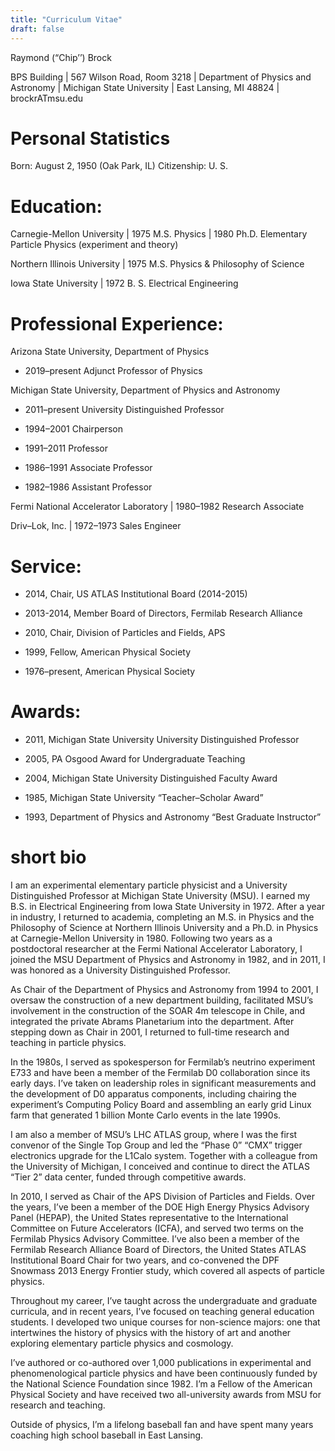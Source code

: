 ```yaml
---
title: "Curriculum Vitae"
draft: false
---
```


Raymond ("Chip'') Brock

BPS Building | 567 Wilson Road, Room 3218 | Department of Physics and Astronomy | Michigan State University | East Lansing, MI 48824 | brockrATmsu.edu

# Personal Statistics
Born: August 2, 1950 (Oak Park, IL)
Citizenship: U. S.

# Education:

Carnegie-Mellon University | 1975 M.S. Physics | 1980 Ph.D. Elementary Particle Physics (experiment and theory)

Northern Illinois University | 1975 M.S. Physics & Philosophy of Science

Iowa State University | 1972 B. S. Electrical Engineering

# Professional Experience:

Arizona State University, Department of Physics 

- 2019–present Adjunct Professor of Physics

Michigan State University, Department of Physics and Astronomy 

- 2011–present University Distinguished Professor

- 1994–2001 Chairperson

- 1991–2011 Professor

- 1986–1991 Associate Professor

- 1982–1986 Assistant Professor

Fermi National Accelerator Laboratory | 1980–1982 Research Associate

Driv–Lok, Inc. | 1972–1973 Sales Engineer

# Service:

- 2014, Chair, US ATLAS Institutional Board (2014-2015)

- 2013-2014, Member Board of Directors, Fermilab Research Alliance

- 2010, Chair, Division of Particles and Fields, APS

- 1999, Fellow, American Physical Society

- 1976–present, American Physical Society

# Awards:

- 2011, Michigan State University University Distinguished Professor

- 2005, PA Osgood Award for Undergraduate Teaching

- 2004, Michigan State University Distinguished Faculty Award

- 1985, Michigan State University “Teacher–Scholar Award”

- 1993, Department of Physics and Astronomy “Best Graduate Instructor”

# short bio

I am an experimental elementary particle physicist and a University Distinguished Professor at Michigan State University (MSU). I earned my B.S. in Electrical Engineering from Iowa State University in 1972. After a year in industry, I returned to academia, completing an M.S. in Physics and the Philosophy of Science at Northern Illinois University and a Ph.D. in Physics at Carnegie-Mellon University in 1980. Following two years as a postdoctoral researcher at the Fermi National Accelerator Laboratory, I joined the MSU Department of Physics and Astronomy in 1982, and in 2011, I was honored as a University Distinguished Professor.

As Chair of the Department of Physics and Astronomy from 1994 to 2001, I oversaw the construction of a new department building, facilitated MSU’s involvement in the construction of the SOAR 4m telescope in Chile, and integrated the private Abrams Planetarium into the department. After stepping down as Chair in 2001, I returned to full-time research and teaching in particle physics.

In the 1980s, I served as spokesperson for Fermilab’s neutrino experiment E733 and have been a member of the Fermilab D0 collaboration since its early days. I’ve taken on leadership roles in significant measurements and the development of D0 apparatus components, including chairing the experiment’s Computing Policy Board and assembling an early grid Linux farm that generated 1 billion Monte Carlo events in the late 1990s.

I am also a member of MSU’s LHC ATLAS group, where I was the first convenor of the Single Top Group and led the “Phase 0” "CMX" trigger electronics upgrade for the L1Calo system. Together with a colleague from the University of Michigan, I conceived and continue to direct the ATLAS “Tier 2” data center, funded through competitive awards.

In 2010, I served as Chair of the APS Division of Particles and Fields. Over the years, I’ve been a member of the DOE High Energy Physics Advisory Panel (HEPAP), the United States representative to the International Committee on Future Accelerators (ICFA), and served two terms on the Fermilab Physics Advisory Committee. I’ve also been a member of the Fermilab Research Alliance Board of Directors, the United States ATLAS Institutional Board Chair for two years, and co-convened the DPF Snowmass 2013 Energy Frontier study, which covered all aspects of particle physics.

Throughout my career, I’ve taught across the undergraduate and graduate curricula, and in recent years, I’ve focused on teaching general education students. I developed two unique courses for non-science majors: one that intertwines the history of physics with the history of art and another exploring elementary particle physics and cosmology.

I’ve authored or co-authored over 1,000 publications in experimental and phenomenological particle physics and have been continuously funded by the National Science Foundation since 1982. I’m a Fellow of the American Physical Society and have received two all-university awards from MSU for research and teaching.

Outside of physics, I’m a lifelong baseball fan and have spent many years coaching high school baseball in East Lansing.
